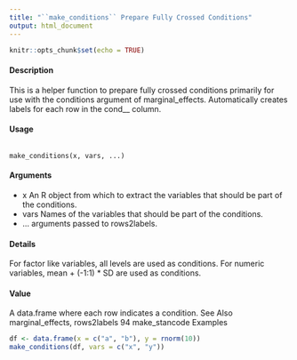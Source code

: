 ---
title: "``make_conditions`` Prepare Fully Crossed Conditions"
output: html_document
---
  
```{r setup, include=FALSE}
knitr::opts_chunk$set(echo = TRUE)
```


#### Description 
This is a helper function to prepare fully crossed conditions primarily for use with the conditions
argument of marginal_effects. Automatically creates labels for each row in the cond__ column.

#### Usage
<pre><code>
make_conditions(x, vars, ...)
</code></pre>
  
#### Arguments
* x An R object from which to extract the variables that should be part of the conditions.
* vars Names of the variables that should be part of the conditions.
* ... arguments passed to rows2labels.

#### Details
For factor like variables, all levels are used as conditions. For numeric variables, mean + (-1:1) * SD
are used as conditions.

#### Value
A data.frame where each row indicates a condition.
See Also
marginal_effects, rows2labels
94 make_stancode
Examples

```{r}

df <- data.frame(x = c("a", "b"), y = rnorm(10))
make_conditions(df, vars = c("x", "y"))
```
